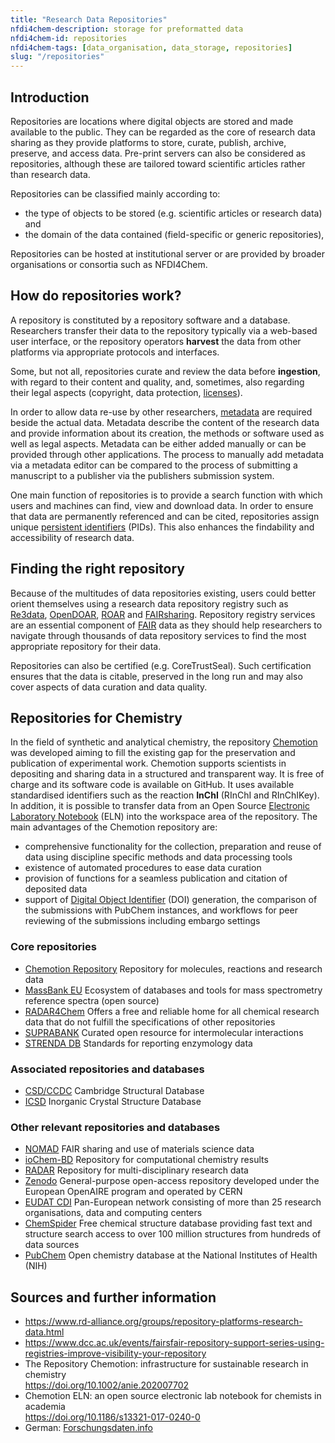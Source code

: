 ```yaml
---
title: "Research Data Repositories"
nfdi4chem-description: storage for preformatted data
nfdi4chem-id: repositories
nfdi4chem-tags: [data_organisation, data_storage, repositories]
slug: "/repositories"
---
```


## Introduction

Repositories are locations where digital objects are stored and made available to the public. They can be regarded as the core of research data sharing as they provide platforms to store, curate, publish, archive, preserve, and access data. Pre-print servers can also be considered as repositories, although these are tailored toward scientific articles rather than research data.

Repositories can be classified mainly according to:

- the type of objects to be stored (e.g. scientific articles or research data) and
- the domain of the data contained (field-specific or generic repositories),
<!--- the storage period of the data (e.g. at least 10 years) or
the data access and -reuse policy -->

Repositories can be hosted at institutional server or are provided by broader organisations or consortia such as NFDI4Chem.

## How do repositories work?

A repository is constituted by a repository software and a database. Researchers transfer their data to the repository typically via a web-based user interface, or the repository operators **harvest** the data from other platforms via appropriate protocols and interfaces.

Some, but not all, repositories curate and review the data before **ingestion**, with regard to their content and quality, and, sometimes, also regarding their legal aspects (copyright, data protection, [licenses](/docs/licenses)).

In order to allow data re-use by other researchers, [metadata](/docs/metadata) are required beside the actual data. Metadata describe the content of the research data and provide information about its creation, the methods or software used as well as legal aspects. Metadata can be either added manually or can be provided through other applications. The process to manually add metadata via a metadata editor can be compared to the process of submitting a manuscript to a publisher via the publishers submission system. 

One main function of repositories is to provide a search function with which users and machines can find, view and download data. In order to ensure that data are permanently referenced and can be cited, repositories assign unique [persistent identifiers](/docs/pid) (PIDs). This also enhances the findability and accessibility of research data. 

## Finding the right repository

Because of the multitudes of data repositories existing, users could better orient themselves using a research data repository registry such as [Re3data](https://www.re3data.org/), [OpenDOAR](https://v2.sherpa.ac.uk/opendoar/about.html), [ROAR](http://roar.eprints.org/) and [FAIRsharing](https://fairsharing.org/). Repository registry services are an essential component of [FAIR](/docs/fair) data as they should help researchers to navigate through thousands of data repository services to find the most appropriate repository for their data. 

Repositories can also be certified (e.g. CoreTrustSeal). Such certification ensures that the data is citable, preserved in the long run and may also cover aspects of data curation and data quality. 

## Repositories for Chemistry

In the field of synthetic and analytical chemistry, the repository [Chemotion](https://www.chemotion-repository.net/welcome) was developed aiming to fill the existing gap for the preservation and publication of experimental work. Chemotion supports scientists in depositing and sharing data in a structured and transparent way. It is free of charge and its software code is available on GitHub. It uses available standardised identifiers such as the reaction **InChI** (RInChI and RInChIKey). In addition, it is possible to transfer data from an Open Source [Electronic Laboratory Notebook](/docs/eln) (ELN) into the workspace area of the repository. The main advantages of the Chemotion repository are:

- comprehensive functionality for the collection, preparation and reuse of data using discipline specific methods and data processing tools
- existence of automated procedures to ease data curation
- provision of functions for a seamless publication and citation of deposited data
- support of [Digital Object Identifier](/docs/pid) (DOI) generation, the comparison of the submissions with PubChem instances, and workflows for peer reviewing of the submissions including embargo settings

### Core repositories

- [Chemotion Repository](https://www.chemotion-repository.net/welcome) Repository for molecules, reactions and research data 
- [MassBank EU](https://massbank.eu/MassBank/) Ecosystem of databases and tools for mass spectrometry reference spectra (open source)
- [RADAR4Chem](https://www.nfdi4chem.de/index.php/2650-2/) Offers a free and reliable home for all chemical research data that do not fulfill the specifications of other repositories
- [SUPRABANK](https://suprabank.org/) Curated open resource for intermolecular interactions
- [STRENDA DB](https://www.beilstein-strenda-db.org/) Standards for reporting enzymology data

### Associated repositories and databases 

- [CSD/CCDC](https://www.ccdc.cam.ac.uk/) Cambridge Structural Database 
- [ICSD](https://icsd.fiz-karlsruhe.de/index.xhtml;jsessionid=0C3EFEDF8A88E145B9C25B0935E0E0EF) Inorganic Crystal Structure Database

### Other relevant repositories and databases

- [NOMAD](https://nomad-lab.eu/) FAIR sharing and use of materials science data 
- [ioChem-BD](https://www.iochem-bd.org/) Repository for computational chemistry results 
- [RADAR](https://www.radar-service.eu/radar/en/home) Repository for multi-disciplinary research data 
- [Zenodo](https://zenodo.org/) General-purpose open-access repository developed under the European OpenAIRE program and operated by CERN
- [EUDAT CDI](https://www.eudat.eu/) Pan-European network consisting of more than 25 research organisations, data and computing centers
- [ChemSpider](https://www.chemspider.com/) Free chemical structure database providing fast text and structure search access to over 100 million structures from hundreds of data sources
- [PubChem](https://pubchem.ncbi.nlm.nih.gov/) Open chemistry database at the National Institutes of Health (NIH)

## Sources and further information
- https://www.rd-alliance.org/groups/repository-platforms-research-data.html
- https://www.dcc.ac.uk/events/fairsfair-repository-support-series-using-registries-improve-visibility-your-repository
- The Repository Chemotion: infrastructure for sustainable research in chemistry<br/>https://doi.org/10.1002/anie.202007702
- Chemotion ELN: an open source electronic lab notebook for chemists in academia<br/>https://doi.org/10.1186/s13321-017-0240-0
- German: [Forschungsdaten.info](https://www.forschungsdaten.info/themen/veroeffentlichen-und-archivieren/repositorien/)
